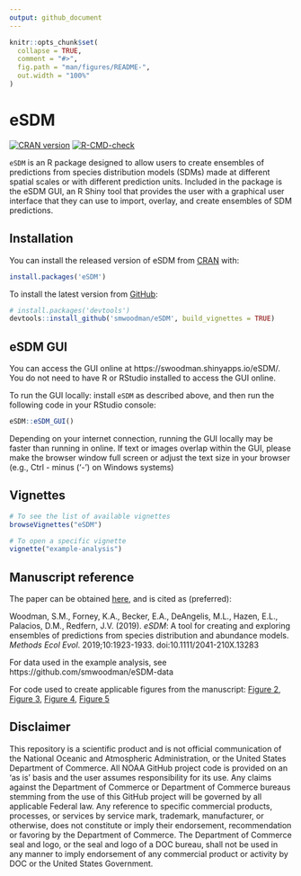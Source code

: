 ```yaml
---
output: github_document
---
```


<!-- README.md is generated from README.Rmd. Please edit that file -->

```r
knitr::opts_chunk$set(
  collapse = TRUE,
  comment = "#>",
  fig.path = "man/figures/README-",
  out.width = "100%"
)
```

# eSDM

<!-- badges: start -->
[![CRAN version](http://www.r-pkg.org/badges/version/eSDM)](https://cran.r-project.org/package=eSDM)
[![R-CMD-check](https://github.com/smwoodman/eSDM/workflows/R-CMD-check/badge.svg)](https://github.com/smwoodman/eSDM/actions)
<!-- badges: end -->

`eSDM` is an R package designed to allow users to create ensembles of predictions from species distribution models (SDMs) made at different spatial scales or with different prediction units. Included in the package is the eSDM GUI, an R Shiny tool that provides the user with a graphical user interface that they can use to import, overlay, and create ensembles of SDM predictions.

## Installation

You can install the released version of eSDM from [CRAN](https://CRAN.R-project.org) with:

```r
install.packages('eSDM')
```

To install the latest version from [GitHub](https://github.com):

```r
# install.packages('devtools')
devtools::install_github('smwoodman/eSDM', build_vignettes = TRUE)
```

## eSDM GUI
You can access the GUI online at https://swoodman.shinyapps.io/eSDM/. You do not need to have R or RStudio installed to access the GUI online.

To run the GUI locally: install `eSDM` as described above, and then run the following code in your RStudio console:

```r
eSDM::eSDM_GUI()
```

Depending on your internet connection, running the GUI locally may be faster than running in online. If text or images overlap within the GUI, please make the browser window full screen or adjust the text size in your browser (e.g., Ctrl - minus ('-') on Windows systems)

## Vignettes

```r
# To see the list of available vignettes
browseVignettes("eSDM") 

# To open a specific vignette
vignette("example-analysis")
```

## Manuscript reference

The paper can be obtained [here](https://doi.org/10.1111/2041-210X.13283), and is cited as (preferred):

Woodman, S.M., Forney, K.A., Becker, E.A., DeAngelis, M.L., Hazen, E.L., Palacios, D.M., Redfern, J.V. (2019). _eSDM_: A tool for creating and exploring ensembles of predictions from species distribution and abundance models. _Methods Ecol Evol_. 2019;10:1923-1933. doi:10.1111/2041-210X.13283

For data used in the example analysis, see https://github.com/smwoodman/eSDM-data

For code used to create applicable figures from the manuscript: 
[Figure 2](https://github.com/smwoodman/eSDM/blob/master/data-raw/figure2_overlay.R), 
[Figure 3](https://github.com/smwoodman/eSDM/blob/master/data-raw/figure3.R), 
[Figure 4](https://github.com/smwoodman/eSDM/blob/master/data-raw/figure4.R), 
[Figure 5](https://github.com/smwoodman/eSDM/blob/master/data-raw/figure5.R)

## Disclaimer

This repository is a scientific product and is not official communication of the National Oceanic and Atmospheric Administration, or the United States Department of Commerce. All NOAA GitHub project code is provided on an 'as is' basis and the user assumes responsibility for its use. Any claims against the Department of Commerce or Department of Commerce bureaus stemming from the use of this GitHub project will be governed by all applicable Federal law. Any reference to specific commercial products, processes, or services by service mark, trademark, manufacturer, or otherwise, does not constitute or imply their endorsement, recommendation or favoring by the Department of Commerce. The Department of Commerce seal and logo, or the seal and logo of a DOC bureau, shall not be used in any manner to imply endorsement of any commercial product or activity by DOC or the United States Government.
